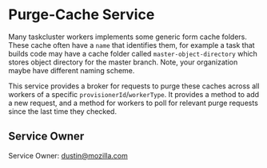 # Purge-Cache Service

Many taskcluster workers implements some generic form cache folders.
These cache often have a `name` that identifies them, for example a task
that builds code may have a cache folder called `master-object-directory` which
stores object directory for the master branch. Note, your organization maybe
have different naming scheme.

This service provides a broker for requests to purge these caches across all
workers of a specific `provisionerId`/`workerType`.  It provides a method to
add a new request, and a method for workers to poll for relevant purge requests
since the last time they checked.

Service Owner
-------------

Service Owner: dustin@mozilla.com
